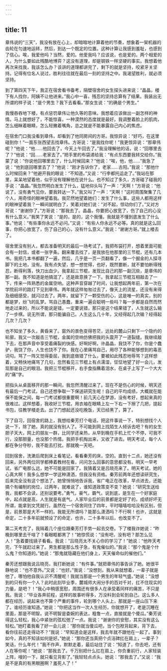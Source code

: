```yaml
---
---
---
```

title: 11
---




章伟说的“三天”，我没有放在心上，却暗暗地计算着他的节奏，想象着一架机器的齿轮在匀速地运转，然后，到达一个既定的位置。这种计算让我感到羞耻，也感到了信心。唉，我爱他吗？当然，爱的。他爱我吗？应该说，也是爱的。两个相爱的人，为什么要如此残酷地博弈？这没有道理，却是钢铁一样坚硬的事实。我想着他再次来找我，我该怎么办？该讲的道理都讲完了，剩下的就是坚持，咬紧牙关坚持。记得有位名人说过，胜利往往就在最后一刻的坚持之中。我渴望胜利，就必须坚持。

到了第四天下午，我正在宿舍看书备考，隔壁宿舍的女生探头进来说：“晶晶，楼下有人找你，阿姨不让他进来。”我心中一喜，残忍的坚持总算有了结果。我装出无所谓的样子说：“是个男生？我下去看看。”那女生说：“的确是个男生。”

我慢吞吞地下楼，有点惩罚章伟让他久等的意味。我想着应该做出一副怎样的神情。马上就想好了，不能惊喜，一种漠然的态度就是最好。我调整着脸上的肌肉，怎么细眯着眼睛，怎么轻撇着嘴角，总之就是不能暴露自己内心的焦虑。

在宿舍门口我没看到章伟，却看到了他同房间的方哥。我惊异说：“好巧，在这里碰到你！”一面东张西望去找章伟。方哥说：“是我找你呢！”我更惊异说：“那章伟呢？”他说：“他……他回去了，今天上午回去了。”我没理解他的话，说：“回哪里去了？”他说：“回……老家去了。”把手里的布袋递给我：“有点东西要我转交给你。”我蒙了说：“你说他回哪里去了，什么时候回来？”他说：“唉，他，他……”我急了说：“他到底回哪里去了？”他说：“刚才告诉你了，老家……古阳。”我说：“那他什么时候回来？”他避开我的眼说：“不知道。”又说：“行李都托运走了。”我站在那里，呆呆地望着他，似乎没有理解他在说什么。也不知过了多久，方哥碰了碰我的手说：“晶晶。”我忽然明白发生了什么，猛地仰头叫了一声：“天啊！”方哥说：“他说了，没有勇气见你，要我转达一下。”我又叫了一声：“天啊！”这时周围聚集了几个人，用奇怪的眼神望着我。我茫然地望着她们：发生了什么事，这些人都用这样的眼神望着我？一瞬间就明白了，笑着对她们说：“对不起，惊动你们了。”又对方哥说：“谢谢你了。”方哥说：“那我去了。晶晶，你要把心放宽了，伤了自己的心没有什么意义。”我笑了笑说：“是的，是的，这个我懂。我就是不懂到底发生了什么事。”他说：“有些事你永远不必问。”又说：“有些人你永远不必等。真的就是这么回事，你把心放宽了，伤了自己的心，没有什么意义。”我说：“谢谢方哥。”就上楼去了。

宿舍里没有别人，都去准备明天的最后一场考试了。我把布袋打开，想着里面可能会有一封信，或者一张字条。翻来覆去找了，是我放在他那里的三节棍，还有几本书。我把几本书都翻了一遍，然后，几乎是一页一页翻看了，像一个掘金的人探寻脚下的土地，没有。我有点失望，想一想觉得，也好，既然要断，就不要怕断得残忍，断得利落，快刀出血少。我拿起三节棍，发现比自己的那一副沉些，是章伟的那一副。我不知道是他搞混了，还是故意换了一下。我拿起三节棍互相敲击了一下，传来一阵熟悉的金属空响。这种声音穿越了时间，让我想起两年前，第一次在学院前坪的路灯下见到章伟。两年就这样匆匆过去了，像天上的流星，还没有来得及细细感受，就闪过去了。两年，就留下了一颗受伤的心，这是唯一的真实，别的都是梦，纷飞的乱梦。骂自己愚蠢，重来一遍会聪明一些吗？每一步都是自然而然地走过来的，所以不能说是错，一定要说错，那只是这个结果错了，人生就这么输了一步棋。说无所谓，那只能骗自己。人生这么几十年，又经得起几次输？经得起几次？几次？

也不知坐了多久，黄昏来了。窗外的景色变得苍茫，远处的麓山只剩下一个隐约的轮廓，我又一次敲击三节棍，金属的空响仿佛把我的头震开了一道裂缝。我继续敲下去，在那声音中享受着痛裂的快感。好啊好啊，许晶晶，我饶不了你，你是个蠢驴，我饶了你，人生也饶不了你。我在心里痛骂自己，用尽了各种能够想到的毒恶词句。骂了一阵又觉得委屈，我到底做错了什么，要被如此残忍地辱骂？这样想着，又畅快地痛骂了几句，忽然看见三节棍上有点濡湿，怔怔地望了好一会儿，发现那是自己的眼泪。我把三节棍移开，右手食指蘸着泪水，在桌子上写了一个大大的“痛”字。

把指头从桌面移开的那一瞬间，我忽然清醒过来了。现在不是伤心的时候，明天还有最后一门考试，自己还想争取一下保送研究生呢！自己的平均成绩，大概就在能保不能保之间，每一门考试都很重要啊！前几天心在梦游，没有考好，想起来真的很难过。这样想着，我收好三节棍，用衣袖在眼睛上左一下右一下擦了几把，提起书包，往教学楼走去。出了门想起还没吃晚饭，天已经黑了，算了。

下了自习，回宿舍的路上，我想给秦芳打个电话，把这件事说一下，特别想找个人说一下，除了她，真的就没有别人了。不可能到网上找陌生人倾诉去吧？有的女生胆子天大，网上的朋友一群，比同学还亲热，从早到晚在手机上忙个不停，可我不行，没那胆量，也没那个热情。我把手机掏出来，又收了进去。明天考试，每个人都在争分夺秒，我不能去打扰。那就晚一天吧。

回到宿舍，洗漱后爬到床上看笔记，看看秦芳的床，空的。直到十二点，她还没有回来，另外两位同学都捧着教材在看，问问怎么回事的意思都没有。明天一早考试，省广电那么远，她不可能是回家了。我猜着又是吕晓亮来了。明天考试，她的心真大啊！我多么想学一学这种潇洒，但我没有资格。秦芳前两年还想读研究生，后来完全没有这个想法了。她曾悄悄地告诉我，省广电正在改革，早点进去，还能搞个有编制的岗位，过两年，就难说了，谁知道政策变不变？她说：“研究生送给我，我都不会读，还别说要考。”勇气，豪气，霸气，说到底，是生在一个好家庭中，起点就是高，人生就是有底气。人家毕业后的前景都是定好了的，成绩好坏无所谓，能拿到文凭就行。虽然在一个宿舍同住了四年，平时嘻嘻哈哈没有区别，但是，前景那是大不一样的。我能无所谓吗？能那么潇洒吗？不行啊！也许，这就是命定，二十多年前就预设了的命定，也许，二十多年以后，也改变不了。

第二天考完了，我隔着几个座位跟秦芳打手势一起去交卷。下了楼我诈她说：“昨晚到哪里去干啥了？看眼眶都黑了！”她惊慌说：“没有吧，没有吧？那怎么见人！”急着要找镜子看看。我说：“吕晓亮太不关心你的学习了！”她说：“他昨天考完，下午就赶过来了。男生都是那么性子急，有鬼催似的。”我说：“那个鬼是个什么鬼？你知道的。”她说：“那鬼就隐藏在他们身上，天天催命似的催他们。”

秦芳还想跟我说吕晓亮，我打断她说：“有件事。”就把章伟的事告诉了她。她很平静地说：“也不意外。”又说：“也好。”我说：“没想到，我从来就想着，一辈子就是他了，哪怕他自我认识不清醒呢！我就当那是一个男生的年轻气盛。”她说：“没想到的只有你一个人？此时此刻毕业季，麓城师大闹分手的百对千对，扛不住现实的力量，是吧？！”我心中稍感宽慰，周围还有很多人在承受着同样的痛苦，不只是我。我说：“毕业各奔前程，这样的故事听得多，万没料到会轮到自己。这么多人都在经历，说起来也不算个严重的事件，轮到哪个人头上，那就是一座山压下来了。谁经历谁知道。”她说：“你把这当作一次人生经历，你就想开了，老是沉睡在里面，那是不明智。说不明智是委婉的表达，粗鲁一点，直接就是个傻瓜。”秦芳说得这么轻松，我心中紧张的弦松弛了一点。我说：“谢谢你的安慰，其实没有这么轻松。”她盯着我看了好一会儿说：“那你就当傻瓜吧，当个包袱背起来，背下去，看你往前还走得动不？”我说：“早知道会是这样，我去年就不跟他在一起了。事到如今，真的不知该如何是好。”她说：“那你还当真把个贞洁碑扛在肩上，一辈子？笑话，什么年代！”我不作声，默默走着，最后站住了说：“知道了，你去吧，还有人在等你呢！”她说：“那我去了。千万别把什么扛在肩上，你负重前行，人家轻装上阵，嗖的一下，就只看见背影了。”我轻轻点点头。她说：“那我去了。”又说：“我是不是真的有黑眼圈啊？羞死人了！”